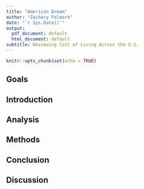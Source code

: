 ```yaml
---
title: "American Dream"
author: "Zachary Palmore"
date: "`r Sys.Date()`"
output:
  pdf_document: default
  html_document: default
subtitle: Reviewing Cost of Living Across the U.S.
---
```


```r
knitr::opts_chunk$set(echo = TRUE)
```



## Goals


 \newpage

## Introduction



 \newpage 

## Analysis


 \newpage 
 
## Methods



 \newpage 

## Conclusion


 \newpage 

## Discussion


 \newpage 
